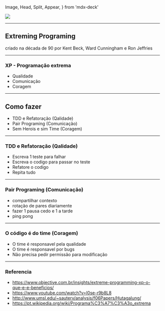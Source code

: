   Image,
  Head,
  Split,
  Appear,
} from 'mdx-deck'


<Head>
  <title>XP - Extreming Programing</title>
</Head>

<Image src='esquilo.jpg' />

---

## Extreming Programing

<p>criado na década de 90 por Kent Beck, Ward Cunningham e Ron Jeffries</p>

---

### XP - Programação extrema

<Appear>
  <ul>
    <li>Qualidade</li>
    <li>Comunicação</li>
    <li>Coragem</li>
  </ul>
</Appear>

---

## Como fazer

<Appear>
  <ul>
    <li>TDD e Refatoração (Qalidade)</li>
    <li>Pair Programing (Comunicação)</li>
    <li>Sem Herois e sim Time (Coragem)</li>
  </ul>
</Appear>

---


### TDD e Refatoração (Qalidade)

<Appear>
  <ul>
    <li>Escreva 1 teste para falhar</li>
    <li>Escreva o codigo para passar no teste</li>
    <li>Refatore o codigo</li>
    <li>Repita tudo</li>
  </ul>
</Appear>

---

### Pair Programing (Comunicação)

<Appear>
  <ul>
    <li>compartilhar contexto</li>
    <li>rotação de pares diariamente</li>
    <li>fazer 1 pausa cedo e 1 a tarde</li>
    <li>ping pong</li>
  </ul>
</Appear>

---


###  O código é do time (Coragem)

<Appear>
  <ul>
    <li>O time é responsavel pela qualidade</li>
    <li>O time é responsavel por bugs</li>
    <li>Não precisa pedir permissão para modificação</li>
  </ul>
</Appear>

---

### Referencia

- https://www.objective.com.br/insights/extreme-programming-xp-o-que-e-e-beneficios/
- https://www.youtube.com/watch?v=I0se-r9b8L8
- http://www.umsl.edu/~sauterv/analysis/f06Papers/Hutagalung/
- https://pt.wikipedia.org/wiki/Programa%C3%A7%C3%A3o_extrema
